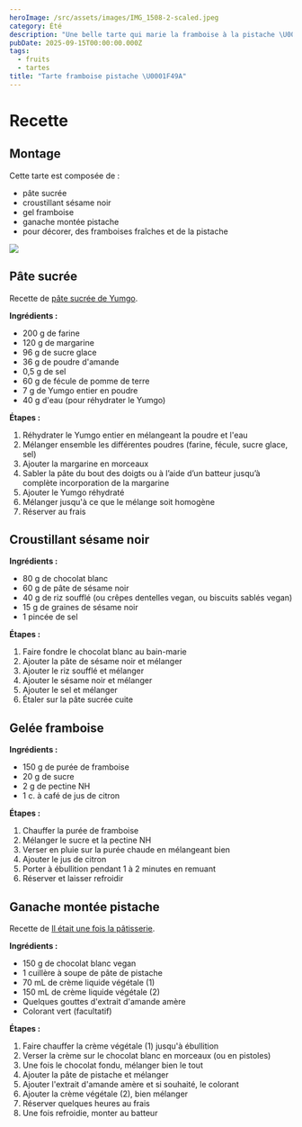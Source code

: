 ```yaml
---
heroImage: /src/assets/images/IMG_1508-2-scaled.jpeg
category: Été
description: "Une belle tarte qui marie la framboise à la pistache \U0001F49A"
pubDate: 2025-09-15T00:00:00.000Z
tags:
  - fruits
  - tartes
title: "Tarte framboise pistache \U0001F49A"
---
```


# Recette

## Montage

Cette tarte est composée de :

- pâte sucrée
- croustillant sésame noir
- gel framboise
- ganache montée pistache
- pour décorer, des framboises fraîches et de la pistache

![](/src/assets/images/Publications21.png)

## Pâte sucrée

Recette de [pâte sucrée de Yumgo](https://yumgo.fr/blogs/recettes/pate-sucree?srsltid=AfmBOoqMxnh9QhvHSMeGTHT-zAb0heeFzSJA1AX7anIlXuhrFwcgH2y_).

**Ingrédients :**

- 200 g de farine
- 120 g de margarine
- 96 g de sucre glace
- 36 g de poudre d'amande
- 0,5 g de sel
- 60 g de fécule de pomme de terre
- 7 g de Yumgo entier en poudre
- 40 g d'eau (pour réhydrater le Yumgo)

**Étapes :**

1. Réhydrater le Yumgo entier en mélangeant la poudre et l'eau
2. Mélanger ensemble les différentes poudres (farine, fécule, sucre glace, sel)
3. Ajouter la margarine en morceaux
4. Sabler la pâte du bout des doigts ou à l’aide d’un batteur jusqu’à complète incorporation de la margarine
5. Ajouter le Yumgo réhydraté
6. Mélanger jusqu'à ce que le mélange soit homogène
7. Réserver au frais

## Croustillant sésame noir

**Ingrédients :**

- 80 g de chocolat blanc
- 60 g de pâte de sésame noir
- 40 g de riz soufflé (ou crêpes dentelles vegan, ou biscuits sablés vegan)
- 15 g de graines de sésame noir
- 1 pincée de sel

**Étapes :**

1. Faire fondre le chocolat blanc au bain-marie
2. Ajouter la pâte de sésame noir et mélanger
3. Ajouter le riz soufflé et mélanger
4. Ajouter le sésame noir et mélanger
5. Ajouter le sel et mélanger
6. Étaler sur la pâte sucrée cuite

## Gelée framboise

**Ingrédients :**

- 150 g de purée de framboise
- 20 g de sucre
- 2 g de pectine NH
- 1 c. à café de jus de citron

**Étapes :**

1. Chauffer la purée de framboise
2. Mélanger le sucre et la pectine NH
3. Verser en pluie sur la purée chaude en mélangeant bien
4. Ajouter le jus de citron
5. Porter à ébullition pendant 1 à 2 minutes en remuant
6. Réserver et laisser refroidir

## Ganache montée pistache

Recette de [Il était une fois la pâtisserie](https://www.iletaitunefoislapatisserie.com/2017/05/ganache-pistache-recette-facile.html).

**Ingrédients :**

- 150 g de chocolat blanc vegan
- 1 cuillère à soupe de pâte de pistache
- 70 mL de crème liquide végétale (1)
- 150 mL de crème liquide végétale (2)
- Quelques gouttes d'extrait d'amande amère
- Colorant vert (facultatif)

**Étapes :**

1. Faire chauffer la crème végétale (1) jusqu'à ébullition
2. Verser la crème sur le chocolat blanc en morceaux (ou en pistoles)
3. Une fois le chocolat fondu, mélanger bien le tout
4. Ajouter la pâte de pistache et mélanger
5. Ajouter l'extrait d'amande amère et si souhaité, le colorant
6. Ajouter la crème végétale (2), bien mélanger
7. Réserver quelques heures au frais
8. Une fois refroidie, monter au batteur
